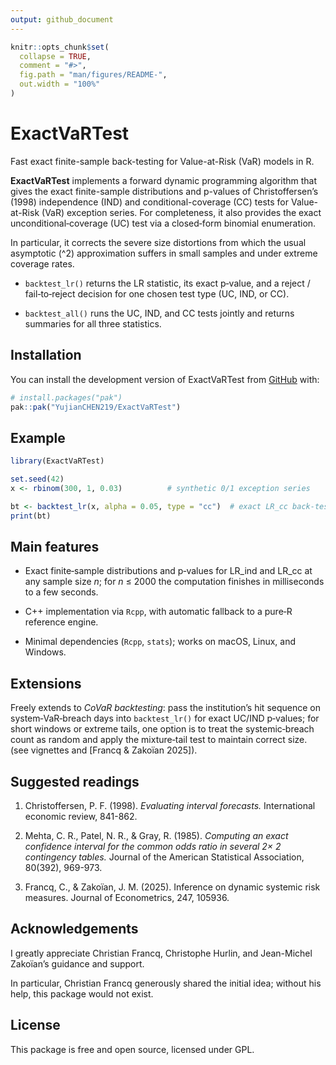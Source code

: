 ```yaml
---
output: github_document
---
```


<!-- README.md is generated from README.Rmd. Please edit that file -->

```r
knitr::opts_chunk$set(
  collapse = TRUE,
  comment = "#>",
  fig.path = "man/figures/README-",
  out.width = "100%"
)
```

# ExactVaRTest

Fast exact finite-sample back-testing for Value-at-Risk (VaR) models in R.

<!-- badges: start --><!-- badges: end -->

**ExactVaRTest** implements a forward dynamic programming algorithm that gives the exact finite-sample distributions and p-values of Christoffersen’s (1998) independence (IND) and conditional-coverage (CC) tests for Value-at-Risk (VaR) exception series. For completeness, it also provides the exact unconditional‑coverage (UC) test via a closed‑form binomial enumeration. 

In particular, it corrects the severe size distortions from which the usual asymptotic \(\chi^2\) approximation suffers in small samples and under extreme coverage rates.

* `backtest_lr()` returns the LR statistic, its exact p‑value, and a reject / fail‑to‑reject decision for one chosen test type (UC, IND, or CC).  

* `backtest_all()` runs the UC, IND, and CC tests jointly and returns summaries for all three statistics.

## Installation

You can install the development version of ExactVaRTest from [GitHub](https://github.com/) with:

``` r
# install.packages("pak")
pak::pak("YujianCHEN219/ExactVaRTest")
```

## Example

```r
library(ExactVaRTest)

set.seed(42)
x <- rbinom(300, 1, 0.03)          # synthetic 0/1 exception series

bt <- backtest_lr(x, alpha = 0.05, type = "cc")  # exact LR_cc back-test
print(bt)
```

## Main features

* Exact finite‑sample distributions and p‑values for LR\_ind and LR\_cc at any sample size *n*; for *n* ≤ 2000 the computation finishes in milliseconds to a few seconds.  

* C++ implementation via `Rcpp`, with automatic fallback to a pure‑R reference engine.  

* Minimal dependencies (`Rcpp`, `stats`); works on macOS, Linux, and Windows.

## Extensions

Freely extends to *CoVaR backtesting*: pass the institution’s hit sequence on system‑VaR‑breach days into `backtest_lr()` for exact UC/IND p‑values; for short windows or extreme tails, one option is to treat the systemic‑breach count as random and apply the mixture‑tail test to maintain correct size. (see vignettes and [Francq & Zakoïan 2025]).

## Suggested readings 

1. Christoffersen, P. F. (1998). *Evaluating interval forecasts.* International economic review, 841-862.

2. Mehta, C. R., Patel, N. R., & Gray, R. (1985). *Computing an exact confidence interval for the common odds ratio in several 2× 2 contingency tables.* Journal of the American Statistical Association, 80(392), 969-973.

3. Francq, C., & Zakoïan, J. M. (2025). Inference on dynamic systemic risk measures. Journal of Econometrics, 247, 105936.

## Acknowledgements

I greatly appreciate Christian Francq, Christophe Hurlin, and Jean-Michel Zakoïan's guidance and support.

In particular, Christian Francq generously shared the initial idea; without his help, this package would not exist.

## License

This package is free and open source, licensed under GPL.

